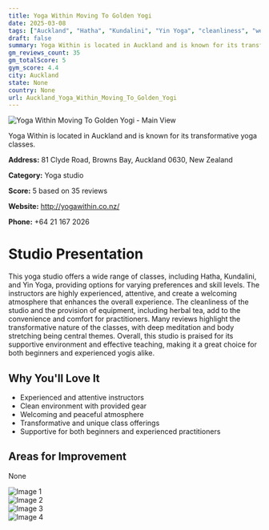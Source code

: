 ```yaml
---
title: Yoga Within Moving To Golden Yogi
date: 2025-03-08
tags: ["Auckland", "Hatha", "Kundalini", "Yin Yoga", "cleanliness", "welcoming atmosphere", "Auckland"]  
draft: false
summary: Yoga Within is located in Auckland and is known for its transformative yoga classes.
gm_reviews_count: 35
gm_totalScore: 5
gym_score: 4.4
city: Auckland
state: None
country: None
url: Auckland_Yoga_Within_Moving_To_Golden_Yogi
---
```


<div className="aspect-[16/9] relative my-8">
  <img 
    src="https://lh5.googleusercontent.com/p/AF1QipPV96bybYLZ-Idg0eUCc_Zxf6CcvTjum5rUrpPL=w1920-h1080-k-no"
    alt="Yoga Within Moving To Golden Yogi - Main View"
    className="object-cover absolute inset-0 w-full h-full rounded-lg"
  />
</div>

Yoga Within is located in Auckland and is known for its transformative yoga classes.

**Address:** 81 Clyde Road, Browns Bay, Auckland 0630, New Zealand

**Category:** Yoga studio

**Score:** 5 based on 35 reviews

**Website:** http://yogawithin.co.nz/

**Phone:** +64 21 167 2026

# Studio Presentation

This yoga studio offers a wide range of classes, including Hatha, Kundalini, and Yin Yoga, providing options for varying preferences and skill levels. The instructors are highly experienced, attentive, and create a welcoming atmosphere that enhances the overall experience. The cleanliness of the studio and the provision of equipment, including herbal tea, add to the convenience and comfort for practitioners. Many reviews highlight the transformative nature of the classes, with deep meditation and body stretching being central themes. Overall, this studio is praised for its supportive environment and effective teaching, making it a great choice for both beginners and experienced yogis alike.



## Why You'll Love It

- Experienced and attentive instructors
- Clean environment with provided gear
- Welcoming and peaceful atmosphere
- Transformative and unique class offerings
- Supportive for both beginners and experienced practitioners

## Areas for Improvement

None

<div className="grid grid-cols-1 xl:grid-cols-2 gap-4 my-8">
<div className="aspect-[4/3] relative"><img src="https://lh3.googleusercontent.com/p/AF1QipOQ70vt_fSmRJHMkkOzDA70v7rz4fTev3YgjIlE=w1920-h1080-k-no" alt="Image 1" className="object-cover absolute inset-0 w-full h-full rounded-lg" /></div>
<div className="aspect-[4/3] relative"><img src="https://lh5.googleusercontent.com/p/AF1QipM1yMt9eCulVjPS5SPrkFabqbDk1PpjboF_YU8m=w1920-h1080-k-no" alt="Image 2" className="object-cover absolute inset-0 w-full h-full rounded-lg" /></div>
<div className="aspect-[4/3] relative"><img src="https://lh5.googleusercontent.com/p/AF1QipMm0hmiznfFuNBgOgnHx1kN7eFj8r30hmhnISza=w1920-h1080-k-no" alt="Image 3" className="object-cover absolute inset-0 w-full h-full rounded-lg" /></div>
<div className="aspect-[4/3] relative"><img src="https://lh5.googleusercontent.com/p/AF1QipMxGoUvCRz7fUtR8FXKANNy-SIL4yxVUdLBdfa4=w1920-h1080-k-no" alt="Image 4" className="object-cover absolute inset-0 w-full h-full rounded-lg" /></div>
</div>